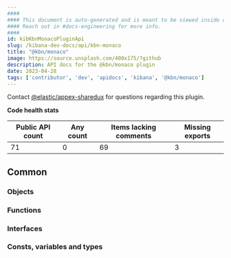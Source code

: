 ```yaml
---
####
#### This document is auto-generated and is meant to be viewed inside our experimental, new docs system.
#### Reach out in #docs-engineering for more info.
####
id: kibKbnMonacoPluginApi
slug: /kibana-dev-docs/api/kbn-monaco
title: "@kbn/monaco"
image: https://source.unsplash.com/400x175/?github
description: API docs for the @kbn/monaco plugin
date: 2023-04-28
tags: ['contributor', 'dev', 'apidocs', 'kibana', '@kbn/monaco']
---
```




Contact [@elastic/appex-sharedux](https://github.com/orgs/elastic/teams/appex-sharedux) for questions regarding this plugin.

**Code health stats**

| Public API count  | Any count | Items lacking comments | Missing exports |
|-------------------|-----------|------------------------|-----------------|
| 71 | 0 | 69 | 3 |

## Common

### Objects
<DocDefinitionList data={kbnMonacoObj.common.objects}/>

### Functions
<DocDefinitionList data={kbnMonacoObj.common.functions}/>

### Interfaces
<DocDefinitionList data={kbnMonacoObj.common.interfaces}/>

### Consts, variables and types
<DocDefinitionList data={kbnMonacoObj.common.misc}/>

